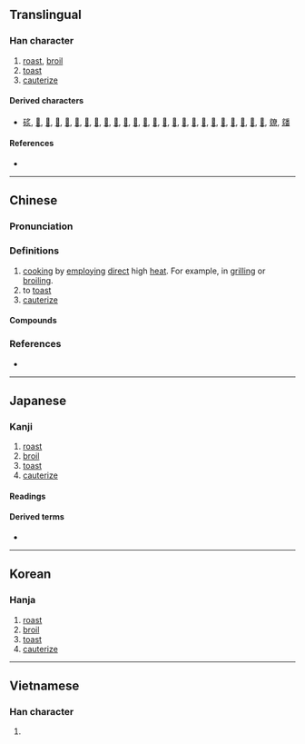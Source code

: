 {{character info}}
==Translingual==

===Han character===
{{Han char|rn=86|rad=火|as=04|sn=8|four=27809|canj=BF|ids=⿱⿴𠂊⺀火(GJK),⿱⿴𠂊冫火{HT),⿱爫火(V)}}

# [[roast]], [[broil]]
# [[toast]]
# [[cauterize]]

====Derived characters====
* [[䂹]], [[𠶨]], [[𣇧]], [[𣶋]], [[𤍙]], [[𤎡]], [[𤎢]], [[𤏝]], [[𤐬]], [[𤑃]], [[𤑗]], [[𤑩]], [[𤒗]], [[𤒣]], [[𤒧]], [[𤓏]], [[𤟙]], [[𦓟]], [[𦜡]], [[𦠁]], [[𦠹]], [[𦠺]], [[𨂂]], [[𨹾]], [[𩀲]], [[爒]], [[㸋]]

====References====
* {{Han ref|kx=0667.240|dkj=18922|dj=1077.030|hdz=32192.160|uh=7099|ud=28825|bh=AAA5|bd=43685}}

----

==Chinese==
{{zh-forms}}

===Pronunciation===
{{zh-pron
|m=zhì
|c=zek3,zik3
|h=pfs=lat
|mn=qz:chiak/xm,zz:chek/qz,tw,xm,zz:chià/twv:chia̍h/twv:chòaⁿ
|mn_note=chiak/chek - literary; chià - vernacular
|mc=y
|oc=y
|cat=v
}}
{{attention|zh|please check}}

===Definitions===
{{zh-hanzi}}

# [[cooking]] by [[employ]]ing [[direct]] high [[heat]]. For example, in [[grill]]ing or [[broil]]ing.
# to [[toast]]
# [[cauterize]]

====Compounds====
{{zh-der|冷炙|嘬炙|日炙風吹|日炙風篩|欲炙之色|殘杯冷炙|殘槃冷炙|殘羹冷炙|炎陽炙人|炙冰使燥|炙手可熱|炙熱|炙背|炙膚皸足|炙雞漬酒|炙鳳烹龍|焦炙|膾炙人口|行炙|親炙|餘杯冷炙|鴞炙}}

===References===
* {{R:yue:Hanzi}}

----

==Japanese==

===Kanji===
{{ja-kanji|grade=|rs=火04}}

# [[roast]]
# [[broil]]
# [[toast]]
# [[cauterize]]

====Readings====
{{ja-readings
|on=しゃ, せき
|kun=あぶ-る
}}

====Derived terms====
* {{ja-r|炙る|あぶる}}

----

==Korean==

===Hanja===
{{ko-hanja|hangeul=[[자]], [[적]]|eumhun=|rv=ja, jeok|mr=cha, chŏk|y=ca, cek}}

# [[roast]]
# [[broil]]
# [[toast]]
# [[cauterize]]

----

==Vietnamese==

===Han character===
{{vi-hantu|[[chá]], [[chả]], [[chích]]|rs=火04}}

# {{rfdef|vi|sort=火04}}